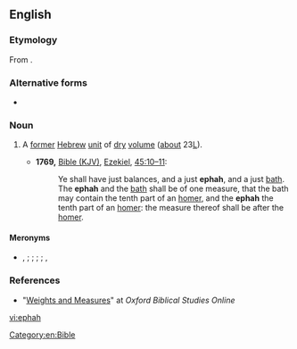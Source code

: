 ==English==
{{wikipedia}}

===Etymology===
From {{etyl|he|en}} {{m|he|אֵיפָה|tr=eifá}}.

===Alternative forms===
* {{l|en|epha}}

===Noun===
{{en-noun}}

# {{lb|en|historical|_|units of measure}} A [[former]] [[Hebrew]] [[unit]] of [[dry]] [[volume]] ([[about]] 23{{nbsp}}[[L]]).
#* '''1769,''' [[w:King James Version of the Bible|Bible (KJV)]], [[w:Book of Ezekiel|Ezekiel]], [[s:Bible (King James)/Ezekiel#Chapter 45|45:10–11]]:
#*: Ye shall have just balances, and a just '''ephah''', and a just [[bath]]. The '''ephah''' and the [[bath]] shall be of one measure, that the bath may contain the tenth part of an [[homer]], and the '''ephah''' the tenth part of an [[homer]]: the measure thereof shall be after the [[homer]].

====Meronyms====
* {{l|en|cab}}, {{l|en|kab}} {{qualifier|{{frac|1|18}} ephah}}; {{l|en|issaron}} {{qualifier|{{frac|1|10}} ephah}}; {{l|en|seah}} {{qualifier|⅓ ephah}}; {{l|en|lethech}} {{qualifier|5 ephahs}}; {{l|en|homer}}, {{l|en|omer}} {{qualifier|10 ephahs}}

===References===
* "[http://www.oxfordbiblicalstudies.com/resource/WeightsAndMeasures.xhtml Weights and Measures]" at ''Oxford Biblical Studies Online''

[[Category:en:Bible]]

[[vi:ephah]]